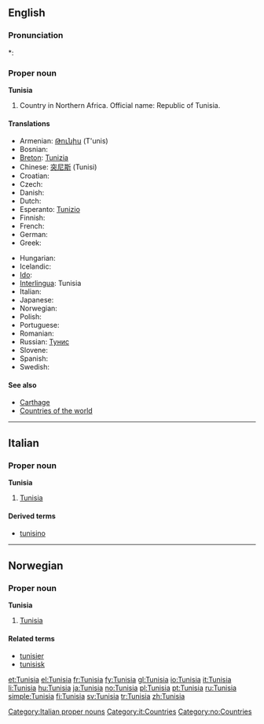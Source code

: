 {{also|Tunísia}}
==English==

===Pronunciation===
*: {{rhymes|iʒə}}

===Proper noun===
'''Tunisia'''

# Country in Northern Africa. Official name: Republic of Tunisia.

====Translations====
{{trans-top|Republic of Tunisia}}
* Armenian: [[Թունիս]] (T'unis)
* Bosnian: {{t-|bs|Tunis|m}}
* [[Breton]]: [[Tunizia]]
* Chinese: [[突尼斯]] (Tunisi)
* Croatian: {{t-|hr|Tunis|m}}
* Czech: {{t+|cs|Tunisko|n}}
* Danish: {{t-|da|Tunesien}}
* Dutch: {{t+|nl|Tunesië}}
* Esperanto: [[Tunizio]]
* Finnish: {{t+|fi|Tunisia}}
* French: {{t+|fr|Tunisie|f}}
* German: {{t+|de|Tunesien}}
* Greek: {{t+|el|Τυνησία|f|sc=Grek}}
{{trans-mid}}
* Hungarian: {{t+|hu|Tunézia}}
* Icelandic: {{t+|is|Túnis}}
* [[Ido]]: {{t+|io|Tunizia}}
* [[Interlingua]]: Tunisia
* Italian: {{t+|it|Tunisia|f}}
* Japanese: {{t+|ja|チュニジア|tr=Chunijia|sc=Jpan}}
* Norwegian: {{t+|no|Tunisia}}
* Polish: {{t+|pl|Tunezja}}
* Portuguese: {{t+|pt|Tunísia}}
* Romanian: {{t-|ro|Tunisia|f}}
* Russian: [[Тунис]]
* Slovene: {{t+|sl|Tunizija|f}}
* Spanish: {{t+|es|Túnez}}
* Swedish: {{t+|sv|Tunisien}}
{{trans-bottom}}

====See also====
* [[Carthage]]
* [[Appendix:Countries of the world|Countries of the world]]

----

==Italian==
{{wikipedia|lang=it}}

===Proper noun===
'''Tunisia''' {{f}}

# [[#English|Tunisia]]

====Derived terms====
* [[tunisino]]

[[Category:Italian proper nouns]]
[[Category:it:Countries]]

----

==Norwegian==

===Proper noun===
'''Tunisia'''

# [[#English|Tunisia]]

====Related terms====
* [[tunisier]]
* [[tunisisk]]

[[Category:no:Countries]]

[[et:Tunisia]]
[[el:Tunisia]]
[[fr:Tunisia]]
[[fy:Tunisia]]
[[gl:Tunisia]]
[[io:Tunisia]]
[[it:Tunisia]]
[[li:Tunisia]]
[[hu:Tunisia]]
[[ja:Tunisia]]
[[no:Tunisia]]
[[pl:Tunisia]]
[[pt:Tunisia]]
[[ru:Tunisia]]
[[simple:Tunisia]]
[[fi:Tunisia]]
[[sv:Tunisia]]
[[tr:Tunisia]]
[[zh:Tunisia]]